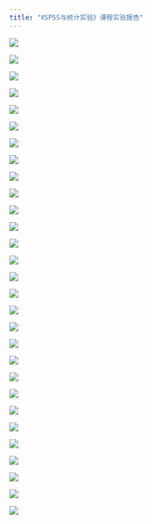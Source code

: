 ```yaml
---
title: "《SPSS与统计实验》课程实验报告"
---
```


![](img/stu1report/22_页面_01.png)

![](img/stu1report/22_页面_02.png)

![](img/stu1report/22_页面_03.png)

![](img/stu1report/22_页面_04.png)

![](img/stu1report/22_页面_05.png)

![](img/stu1report/22_页面_06.png)

![](img/stu1report/22_页面_07.png)

![](img/stu1report/22_页面_08.png)

![](img/stu1report/22_页面_09.png)

![](img/stu1report/22_页面_10.png)

![](img/stu1report/22_页面_11.png)

![](img/stu1report/22_页面_12.png)

![](img/stu1report/22_页面_13.png)

![](img/stu1report/22_页面_14.png)

![](img/stu1report/22_页面_15.png)

![](img/stu1report/22_页面_16.png)

![](img/stu1report/22_页面_17.png)

![](img/stu1report/22_页面_18.png)

![](img/stu1report/22_页面_19.png)

![](img/stu1report/22_页面_20.png)

![](img/stu1report/22_页面_21.png)

![](img/stu1report/22_页面_22.png)

![](img/stu1report/22_页面_23.png)

![](img/stu1report/22_页面_24.png)

![](img/stu1report/22_页面_25.png)

![](img/stu1report/22_页面_26.png)

![](img/stu1report/22_页面_27.png)

![](img/stu1report/22_页面_28.png)

![](img/stu1report/22_页面_29.png)






